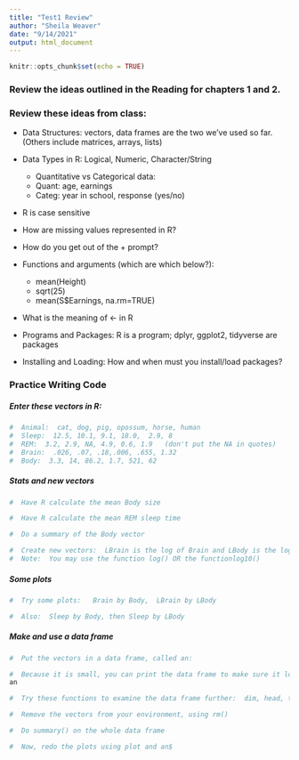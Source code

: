 ```yaml
---
title: "Test1 Review"
author: "Sheila Weaver"
date: "9/14/2021"
output: html_document
---
```


```r
knitr::opts_chunk$set(echo = TRUE)

```

### Review the ideas outlined in the Reading for chapters 1 and 2.

### Review these ideas from class:

* Data Structures:  vectors, data frames are the two we've used so far. (Others include matrices, arrays, lists)

* Data Types in R:  Logical, Numeric, Character/String

  + Quantitative vs Categorical data:  
  + Quant:   age, earnings
  + Categ:   year in school, response (yes/no)

* R is case sensitive

* How are missing values represented in R?  

* How do you get out of the + prompt?  

* Functions and arguments (which are which below?):
  + mean(Height)
  + sqrt(25)
  + mean(S$Earnings, na.rm=TRUE)


* What is the meaning of   <-   in R


* Programs and Packages:  R is a program;  dplyr, ggplot2, tidyverse are packages

* Installing and Loading:  How and when must you install/load packages?


###  Practice Writing Code

#####  Enter these vectors in R:

```r
#  Animal:  cat, dog, pig, opossum, horse, human
#  Sleep:  12.5, 10.1, 9.1, 18.0,  2.9, 8
#  REM:  3.2, 2.9, NA, 4.9, 0.6, 1.9   (don't put the NA in quotes)
#  Brain:  .026, .07, .18,.006, .655, 1.32
#  Body:  3.3, 14, 86.2, 1.7, 521, 62

```

##### Stats and new vectors

```r
#  Have R calculate the mean Body size 

#  Have R calculate the mean REM sleep time

#  Do a summary of the Body vector

#  Create new vectors:  LBrain is the log of Brain and LBody is the log of Body
#  Note:  You may use the function log() OR the functionlog10()

```

##### Some plots

```r
#  Try some plots:   Brain by Body,  LBrain by LBody

#  Also:  Sleep by Body, then Sleep by LBody

```

##### Make and use a data frame

```r
#  Put the vectors in a data frame, called an:

#  Because it is small, you can print the data frame to make sure it looks correct.
an

#  Try these functions to examine the data frame further:  dim, head, tail, str, names.

#  Remove the vectors from your environment, using rm()

#  Do summary() on the whole data frame

#  Now, redo the plots using plot and an$

```






